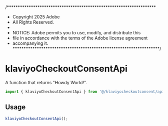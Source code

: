 /********************************************************************
 *  Copyright 2025 Adobe
 *  All Rights Reserved.
 *
 * NOTICE:  Adobe permits you to use, modify, and distribute this 
 * file in accordance with the terms of the Adobe license agreement 
 * accompanying it. 
 *******************************************************************/
  

<Meta title="API/klaviyoCheckoutConsentApi" />

# klaviyoCheckoutConsentApi

A function that returns "Howdy World!".

```ts
import { klaviyoCheckoutConsentApi } from '@/klaviyocheckoutconsent/api/klaviyoCheckoutConsentApi';
```

## Usage

```ts
klaviyoCheckoutConsentApi();
```
